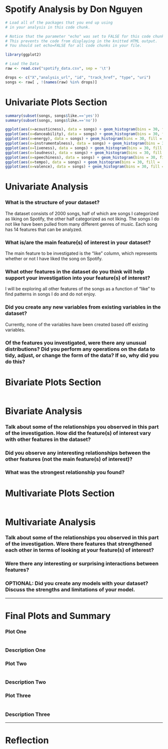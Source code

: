 Spotify Analysis by Don Nguyen
========================================================

```r
# Load all of the packages that you end up using
# in your analysis in this code chunk.

# Notice that the parameter "echo" was set to FALSE for this code chunk.
# This prevents the code from displaying in the knitted HTML output.
# You should set echo=FALSE for all code chunks in your file.

library(ggplot2)
```

```r
# Load the Data
raw <- read.csv("spotify_data.csv", sep = '\t')

drops <- c("X","analysis_url", "id", "track_href", "type", "uri")
songs <- raw[ , !(names(raw) %in% drops)]
```

# Univariate Plots Section
```r
summary(subset(songs, songs$like.=='yes'))
summary(subset(songs, songs$like.=='no'))
```

```r
ggplot(aes(x=acousticness), data = songs) + geom_histogram(bins = 30, fill = '#099DD9', color = 'black') + facet_wrap(~like.) + ggtitle("Acousticness")
ggplot(aes(x=danceability), data = songs) + geom_histogram(bins = 30, fill = '#099DD9', color = 'black') + facet_wrap(~like.) + ggtitle("Danceability")
ggplot(aes(x=energy), data = songs) + geom_histogram(bins = 30, fill = '#099DD9', color = 'black') + facet_wrap(~like.) + ggtitle("Energy")
ggplot(aes(x=instrumentalness), data = songs) + geom_histogram(bins = 30, fill = '#099DD9', color = 'black') + facet_wrap(~like.) + ggtitle("Instrumentalness")
ggplot(aes(x=liveness), data = songs) + geom_histogram(bins = 30, fill = '#099DD9', color = 'black') + facet_wrap(~like.) + ggtitle("Liveness")
ggplot(aes(x=loudness), data = songs) + geom_histogram(bins = 30, fill = '#099DD9', color = 'black') + facet_wrap(~like.) + ggtitle("Loudness")
ggplot(aes(x=speechiness), data = songs) + geom_histogram(bins = 30, fill = '#099DD9', color = 'black') + facet_wrap(~like.) + ggtitle("Speechiness")
ggplot(aes(x=tempo), data = songs) + geom_histogram(bins = 30, fill = '#099DD9', color = 'black') + facet_wrap(~like.) + ggtitle("Tempo")
ggplot(aes(x=valence), data = songs) + geom_histogram(bins = 30, fill = '#099DD9', color = 'black') + facet_wrap(~like.) + ggtitle("Valence")
```

# Univariate Analysis

### What is the structure of your dataset?
The dataset consists of 2000 songs, half of which are songs I categorized as liking on Spotify, the other half categorized as not liking. The songs I do not like have been pulled from many different genres of music. Each song has 14 features that can be analyzed.

### What is/are the main feature(s) of interest in your dataset?
The main feature to be investigated is the "like" column, which represents whether or not I have liked the song on Spotify.

### What other features in the dataset do you think will help support your investigation into your feature(s) of interest?
I will be exploring all other features of the songs as a function of "like" to find patterns in songs I do and do not enjoy.

### Did you create any new variables from existing variables in the dataset?
Currently, none of the variables have been created based off existing variables.

### Of the features you investigated, were there any unusual distributions? Did you perform any operations on the data to tidy, adjust, or change the form of the data? If so, why did you do this?



# Bivariate Plots Section
```r

```

# Bivariate Analysis

### Talk about some of the relationships you observed in this part of the investigation. How did the feature(s) of interest vary with other features in the dataset?

### Did you observe any interesting relationships between the other features (not the main feature(s) of interest)?

### What was the strongest relationship you found?




# Multivariate Plots Section

```r

```

# Multivariate Analysis

### Talk about some of the relationships you observed in this part of the investigation. Were there features that strengthened each other in terms of looking at your feature(s) of interest?

### Were there any interesting or surprising interactions between features?

### OPTIONAL: Did you create any models with your dataset? Discuss the strengths and limitations of your model.

------

# Final Plots and Summary

### Plot One
```r

```

### Description One


### Plot Two
```r

```

### Description Two


### Plot Three
```r

```

### Description Three

------

# Reflection
